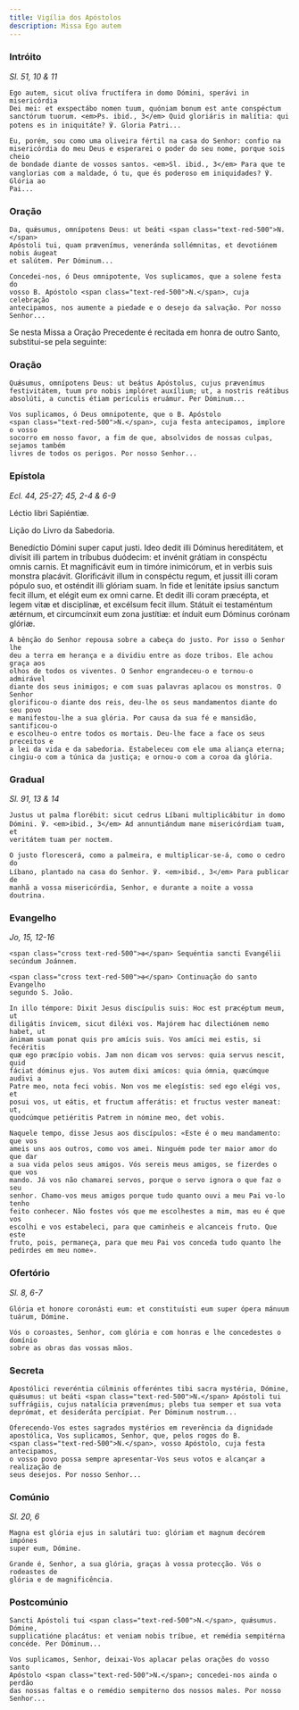 ```yaml
---
title: Vigília dos Apóstolos
description: Missa Ego autem
---
```


### Intróito

<em>Sl. 51, 10 & 11</em>

<div class="side-by-side not-content">

    Ego autem, sicut olíva fructífera in domo Dómini, sperávi in misericórdia
    Dei mei: et exspectábo nomen tuum, quóniam bonum est ante conspéctum
    sanctórum tuorum. <em>Ps. ibid., 3</em> Quid gloriáris in malítia: qui
    potens es in iniquitáte? ℣. Gloria Patri...

    Eu, porém, sou como uma oliveira fértil na casa do Senhor: confio na
    misericórdia do meu Deus e esperarei o poder do seu nome, porque sois cheio
    de bondade diante de vossos santos. <em>Sl. ibid., 3</em> Para que te
    vanglorias com a maldade, ó tu, que és poderoso em iniquidades? ℣. Glória ao
    Pai...

</div>

### Oração

<div class="side-by-side not-content">

    Da, quǽsumus, omnípotens Deus: ut beáti <span class="text-red-500">N.</span>
    Apóstoli tui, quam prævenímus, veneránda sollémnitas, et devotiónem nobis áugeat
    et salútem. Per Dóminum...

    Concedei-nos, ó Deus omnipotente, Vos suplicamos, que a solene festa do
    vosso B. Apóstolo <span class="text-red-500">N.</span>, cuja celebração
    antecipamos, nos aumente a piedade e o desejo da salvação. Por nosso
    Senhor...

</div>

<aside>
  Se nesta Missa a Oração Precedente é recitada em honra de outro Santo,
  substitui-se pela seguinte:
</aside>

### Oração

<div class="side-by-side not-content">

    Quǽsumus, omnípotens Deus: ut beátus Apóstolus, cujus prævenímus
    festivitátem, tuum pro nobis implóret auxílium; ut, a nostris reátibus
    absolúti, a cunctis étiam perículis eruámur. Per Dóminum...

    Vos suplicamos, ó Deus omnipotente, que o B. Apóstolo
    <span class="text-red-500">N.</span>, cuja festa antecipamos, implore o vosso
    socorro em nosso favor, a fim de que, absolvidos de nossas culpas, sejamos também
    livres de todos os perigos. Por nosso Senhor...

</div>

### Epístola

<em>Ecl. 44, 25-27; 45, 2-4 & 6-9</em>

<div class="side-by-side not-content">

Léctio libri Sapiéntiæ.</span>

Lição do Livro da Sabedoria.

  <span>
    Benedíctio Dómini super caput justi. Ideo dedit illi Dóminus hereditátem, et
    divísit illi partem in tríbubus duódecim: et invénit grátiam in conspéctu
    omnis carnis. Et magnificávit eum in timóre inimicórum, et in verbis suis
    monstra placávit. Glorificávit illum in conspéctu regum, et jussit illi
    coram pópulo suo, et osténdit illi glóriam suam. In fide et lenitáte ipsíus
    sanctum fecit illum, et elégit eum ex omni carne. Et dedit illi coram
    præcépta, et legem vitæ et disciplínæ, et excélsum fecit illum. Státuit ei
    testaméntum ætérnum, et circumcínxit eum zona justítiæ: et índuit eum
    Dóminus corónam glóriæ.
 
    A bênção do Senhor repousa sobre a cabeça do justo. Por isso o Senhor lhe
    deu a terra em herança e a dividiu entre as doze tribos. Ele achou graça aos
    olhos de todos os viventes. O Senhor engrandeceu-o e tornou-o admirável
    diante dos seus inimigos; e com suas palavras aplacou os monstros. O Senhor
    glorificou-o diante dos reis, deu-lhe os seus mandamentos diante do seu povo
    e manifestou-lhe a sua glória. Por causa da sua fé e mansidão, santificou-o
    e escolheu-o entre todos os mortais. Deu-lhe face a face os seus preceitos e
    a lei da vida e da sabedoria. Estabeleceu com ele uma aliança eterna;
    cingiu-o com a túnica da justiça; e ornou-o com a coroa da glória.

</div>

### Gradual

<em>Sl. 91, 13 & 14</em>

<div class="side-by-side not-content">

    Justus ut palma florébit: sicut cedrus Líbani multiplicábitur in domo
    Dómini. ℣. <em>ibid., 3</em> Ad annuntiándum mane misericórdiam tuam, et
    veritátem tuam per noctem.

    O justo florescerá, como a palmeira, e multiplicar-se-á, como o cedro do
    Líbano, plantado na casa do Senhor. ℣. <em>ibid., 3</em> Para publicar de
    manhã a vossa misericórdia, Senhor, e durante a noite a vossa doutrina.

</div>

### Evangelho

<em>Jo, 15, 12-16</em>

<div class="side-by-side not-content">

    <span class="cross text-red-500">✠</span> Sequéntia sancti Evangélii
    secúndum Joánnem.

    <span class="cross text-red-500">✠</span> Continuação do santo Evangelho
    segundo S. João.

    In illo témpore: Dixit Jesus discípulis suis: Hoc est præcéptum meum, ut
    diligátis ínvicem, sicut diléxi vos. Majórem hac dilectiónem nemo habet, ut
    ánimam suam ponat quis pro amícis suis. Vos amíci mei estis, si fecéritis
    quæ ego præcípio vobis. Jam non dicam vos servos: quia servus nescit, quid
    fáciat dóminus ejus. Vos autem dixi amícos: quia ómnia, quæcúmque audivi a
    Patre meo, nota feci vobis. Non vos me elegístis: sed ego elégi vos, et
    posui vos, ut eátis, et fructum afferátis: et fructus vester maneat: ut,
    quodcúmque petiéritis Patrem in nómine meo, det vobis.

    Naquele tempo, disse Jesus aos discípulos: «Este é o meu mandamento: que vos
    ameis uns aos outros, como vos amei. Ninguém pode ter maior amor do que dar
    a sua vida pelos seus amigos. Vós sereis meus amigos, se fizerdes o que vos
    mando. Já vos não chamarei servos, porque o servo ignora o que faz o seu
    senhor. Chamo-vos meus amigos porque tudo quanto ouvi a meu Pai vo-lo tenho
    feito conhecer. Não fostes vós que me escolhestes a mim, mas eu é que vos
    escolhi e vos estabeleci, para que caminheis e alcanceis fruto. Que este
    fruto, pois, permaneça, para que meu Pai vos conceda tudo quanto lhe
    pedirdes em meu nome».

</div>

### Ofertório

<em>Sl. 8, 6-7</em>

<div class="side-by-side not-content">

    Glória et honore coronásti eum: et constituísti eum super ópera mánuum
    tuárum, Dómine.

    Vós o coroastes, Senhor, com glória e com honras e lhe concedestes o domínio
    sobre as obras das vossas mãos.

</div>

### Secreta

<div class="side-by-side not-content">

    Apostólici reveréntia cúlminis offeréntes tibi sacra mystéria, Dómine,
    quǽsumus: ut beáti <span class="text-red-500">N.</span> Apóstoli tui
    suffrágiis, cujus natalícia prævenímus; plebs tua semper et sua vota
    deprómat, et desideráta percípiat. Per Dóminum nostrum...

    Oferecendo-Vos estes sagrados mystérios em reverência da dignidade
    apostólica, Vos suplicamos, Senhor, que, pelos rogos do B.
    <span class="text-red-500">N.</span>, vosso Apóstolo, cuja festa antecipamos,
    o vosso povo possa sempre apresentar-Vos seus votos e alcançar a realização de
    seus desejos. Por nosso Senhor...

</div>

### Comúnio

<em>Sl. 20, 6</em>

<div class="side-by-side not-content">

    Magna est glória ejus in salutári tuo: glóriam et magnum decórem impónes
    super eum, Dómine.

    Grande é, Senhor, a sua glória, graças à vossa protecção. Vós o rodeastes de
    glória e de magnificência.

</div>

### Postcomúnio

<div class="side-by-side not-content">

    Sancti Apóstoli tui <span class="text-red-500">N.</span>, quǽsumus. Dómine,
    supplicatióne placátus: et veniam nobis tríbue, et remédia sempitérna
    concéde. Per Dóminum...

    Vos suplicamos, Senhor, deixai-Vos aplacar pelas orações do vosso santo
    Apóstolo <span class="text-red-500">N.</span>; concedei-nos ainda o perdão
    das nossas faltas e o remédio sempiterno dos nossos males. Por nosso
    Senhor...

</div>
